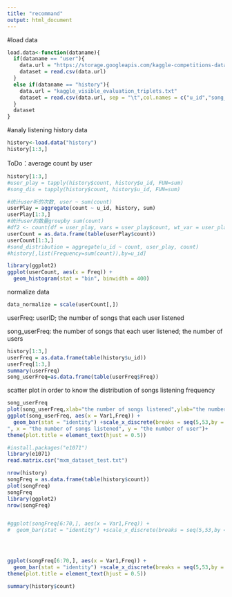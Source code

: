 ```yaml
---
title: "recommand"
output: html_document
---
```

#load data
```r
load.data<-function(dataname){
  if(dataname == "user"){
    data.url = "https://storage.googleapis.com/kaggle-competitions-data/kaggle/2799/kaggle_songs.txt?GoogleAccessId=web-data@kaggle-161607.iam.gserviceaccount.com&Expires=1523403965&Signature=kOJWUWDXixFmhcRroGr9CNzdVci%2B7NAoCXcQEEJBFVgxqEwjY9hU6jl7iR1fMAUZQOsU%2B35XthMm4cBPU%2FGa0x7IM9ZgbqjwB1svwoRJ8nsyDnanIpRJZUvcviKajl0KIWlknnXE8M0H0DwOxgdQ8Up5MEG9icuDMb3A3OYjNpe8IqufTUfJTVDoL%2BFq0jqbQ%2BsBy%2Bkq25uP3hR3fNVeIk8BLC9mMZS7NAM7%2FoEVOKG0MTHdFOdvuR5XPcJhShDXG%2FiP1691I9ZtPbG0hcEnUpmj9Fi40Z4nLqkcNELqxvQNMJbVfDIZJEIa6Pl4IkIr6s%2FoGVvT6EvkDTOvya1mA%3D%3D"
    dataset = read.csv(data.url)
  }
  else if(dataname == "history"){
    data.url = "kaggle_visible_evaluation_triplets.txt"
    dataset = read.csv(data.url, sep = "\t",col.names = c("u_id","song_id","count"))
  }
  dataset
}
```
#analy listening history data
```r
history<-load.data("history")
history[1:3,]
```
ToDo：average count by user
```r
history[1:3,]
#user_play = tapply(history$count, history$u_id, FUN=sum)
#song_dis = tapply(history$count, history$u_id, FUN=sum)

#统计user听的次数, user ~ sum(count)
userPlay = aggregate(count ~ u_id, history, sum)
userPlay[1:3,]
#统计user的数量groupby sum(count)
#df2 <- count(df = user_play, vars = user_play$count, wt_var = user_play$u_id)
userCount = as.data.frame(table(userPlay$count))
userCount[1:3,]
#sond_distribution = aggregate(u_id ~ count, user_play, count)
#history[,list(Frequency=sum(count)),by=u_id]
```
```r
library(ggplot2)
ggplot(userCount, aes(x = Freq)) +
  geom_histogram(stat = "bin", binwidth = 400)
```
normalize data
```r
data_normalize = scale(userCount[,])
```

userFreq:
userID; the number of songs that each user listened

song_userFreq:
the number of songs that each user listened; the number of users
```r
history[1:3,]
userFreq = as.data.frame(table(history$u_id))
userFreq[1:3,]
summary(userFreq)
song_userFreq=as.data.frame(table(userFreq$Freq))
```
scatter plot
in order to know the distribution of songs listening frequency
```r
song_userFreq
plot(song_userFreq,xlab="the number of songs listened",ylab="the number of user")
ggplot(song_userFreq, aes(x = Var1,Freq)) +
  geom_bar(stat = "identity") +scale_x_discrete(breaks = seq(5,53,by = 5))+labs(title = "The distribution of the number of users on the counts of songs listened
", x = "the number of songs listened", y = "the number of user")+
theme(plot.title = element_text(hjust = 0.5))
```

```r
#install.packages("e1071")
library(e1071)
read.matrix.csr("mxm_dataset_test.txt")
```
```r
nrow(history)
songFreq = as.data.frame(table(history$count))
plot(songFreq)
songFreq
library(ggplot2)
nrow(songFreq)


#ggplot(songFreq[6:70,], aes(x = Var1,Freq)) +
#  geom_bar(stat = "identity") +scale_x_discrete(breaks = seq(5,53,by = 5))+xlab("the counts of songs listened by one user")+ylab("the #number of user")+opts(title="Plant growth\ndifferent treatment") 




ggplot(songFreq[6:70,], aes(x = Var1,Freq)) +
  geom_bar(stat = "identity") +scale_x_discrete(breaks = seq(5,53,by = 5))+labs(title = "The counts of one song listened by one user", x = "the counts of songs listened by one user", y = "the number of user")+
theme(plot.title = element_text(hjust = 0.5))
```

```r

summary(history$count)

```


